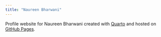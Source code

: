 ```yaml
---
title: "Naureen Bharwani"
---
```


Profile website for Naureen Bharwani created with [Quarto](https://quarto.org/) and
 hosted on [GitHub Pages](https://pages.github.com/).
